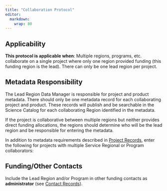 ```yaml
---
title: "Collaboration Protocol"
editor: 
  markdown: 
    wrap: 80
---
```


## Applicability

**This protocol is applicable when**: Multiple regions, programs, etc. collaborate on a single project where only
  one region provided funding (this funding region is the lead). There can
  only be one lead region per project.

## Metadata Responsibility

The Lead Region Data Manager is responsible for project and product metadata.
There should only be one metadata record for each collaborating project and
product. These records will publish and be searchable in the Science Catalog for
each collaborating Region identified in the metadata.

::: {.callout-note icon=false}
If the project is collaborative between multiple regions but neither provides
direct funding allocations, the regions should determine who will be the lead
region and be responsible for entering the metadata.
:::

In addition to metadata requirements described in 
[Project Records](../project_records/project_records_overview.qmd), 
enter the following for projects with multiple Service Regional or Program 
collaborators:

## Funding/Other Contacts

Include the Lead Region and/or Program in other funding contacts as
**administrator** (see 
[Contact Records](../contact_records/contact_records_overview.qmd)).
